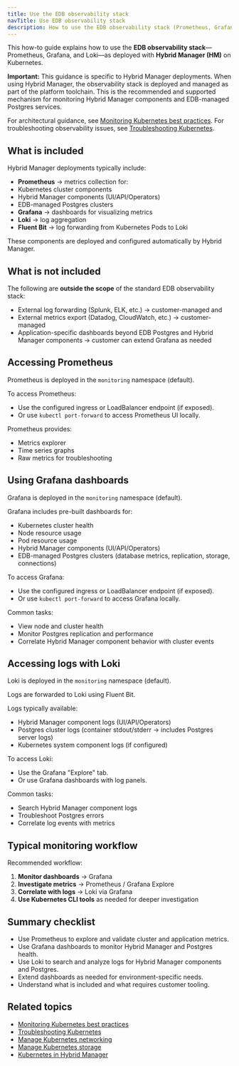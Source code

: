 ```yaml
---
title: Use the EDB observability stack
navTitle: Use EDB observability stack
description: How to use the EDB observability stack (Prometheus, Grafana, Loki) provided with Hybrid Manager on Kubernetes.
---
```


This how-to guide explains how to use the **EDB observability stack**—Prometheus, Grafana, and Loki—as deployed with **Hybrid Manager (HM)** on Kubernetes.

**Important:** This guidance is specific to Hybrid Manager deployments.
When using Hybrid Manager, the observability stack is deployed and managed as part of the platform toolchain.
This is the recommended and supported mechanism for monitoring Hybrid Manager components and EDB-managed Postgres services.

For architectural guidance, see [Monitoring Kubernetes best practices](/portal/kubernetes/learn/explained/hybrid-manager/monitoring-kubernetes-best-practices).
For troubleshooting observability issues, see [Troubleshooting Kubernetes](./troubleshooting-on-kubernetes).

## What is included

Hybrid Manager deployments typically include:

- **Prometheus** → metrics collection for:
- Kubernetes cluster components
- Hybrid Manager components (UI/API/Operators)
- EDB-managed Postgres clusters
- **Grafana** → dashboards for visualizing metrics
- **Loki** → log aggregation
- **Fluent Bit** → log forwarding from Kubernetes Pods to Loki

These components are deployed and configured automatically by Hybrid Manager.

## What is not included

The following are **outside the scope** of the standard EDB observability stack:

- External log forwarding (Splunk, ELK, etc.) → customer-managed and
- External metrics export (Datadog, CloudWatch, etc.) → customer-managed
- Application-specific dashboards beyond EDB Postgres and Hybrid Manager components → customer can extend Grafana as needed

## Accessing Prometheus

Prometheus is deployed in the `monitoring` namespace (default).

To access Prometheus:

- Use the configured ingress or LoadBalancer endpoint (if exposed).
- Or use `kubectl port-forward` to access Prometheus UI locally.

Prometheus provides:

- Metrics explorer
- Time series graphs
- Raw metrics for troubleshooting

## Using Grafana dashboards

Grafana is deployed in the `monitoring` namespace (default).

Grafana includes pre-built dashboards for:

- Kubernetes cluster health
- Node resource usage
- Pod resource usage
- Hybrid Manager components (UI/API/Operators)
- EDB-managed Postgres clusters (database metrics, replication, storage, connections)

To access Grafana:

- Use the configured ingress or LoadBalancer endpoint (if exposed).
- Or use `kubectl port-forward` to access Grafana locally.

Common tasks:

- View node and cluster health
- Monitor Postgres replication and performance
- Correlate Hybrid Manager component behavior with cluster events

## Accessing logs with Loki

Loki is deployed in the `monitoring` namespace (default).

Logs are forwarded to Loki using Fluent Bit.

Logs typically available:

- Hybrid Manager component logs (UI/API/Operators)
- Postgres cluster logs (container stdout/stderr → includes Postgres server logs)
- Kubernetes system component logs (if configured)

To access Loki:

- Use the Grafana "Explore" tab.
- Or use Grafana dashboards with log panels.

Common tasks:

- Search Hybrid Manager component logs
- Troubleshoot Postgres errors
- Correlate log events with metrics

## Typical monitoring workflow

Recommended workflow:

1. **Monitor dashboards** → Grafana
2. **Investigate metrics** → Prometheus / Grafana Explore
3. **Correlate with logs** → Loki via Grafana
4. **Use Kubernetes CLI tools** as needed for deeper investigation

## Summary checklist

- Use Prometheus to explore and validate cluster and application metrics.
- Use Grafana dashboards to monitor Hybrid Manager and Postgres health.
- Use Loki to search and analyze logs for Hybrid Manager components and Postgres.
- Extend dashboards as needed for environment-specific needs.
- Understand what is included and what requires customer tooling.

## Related topics

- [Monitoring Kubernetes best practices](/portal/kubernetes/learn/explained/hybrid-manager/monitoring-kubernetes-best-practices)
- [Troubleshooting Kubernetes](./troubleshooting-on-kubernetes)
- [Manage Kubernetes networking](./manage-kubernetes-networking)
- [Manage Kubernetes storage](./manage-kubernetes-storage)
- [Kubernetes in Hybrid Manager](/portal/kubernetes/learn/explained/hybrid-manager/k8s-in-hybrid-manager)
